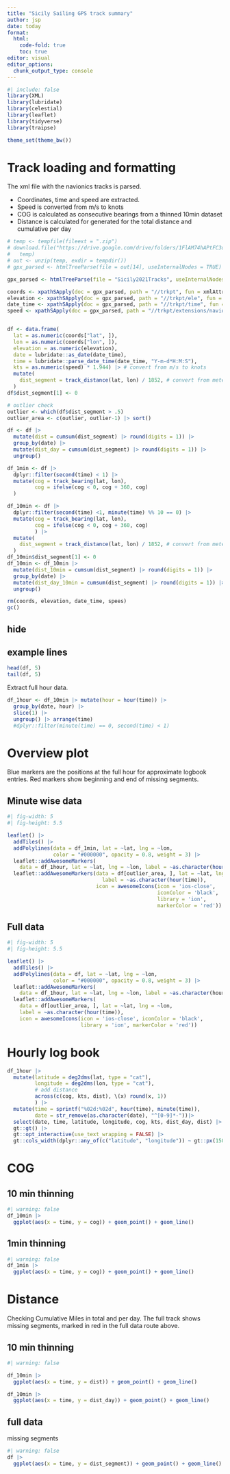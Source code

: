 ```yaml
---
title: "Sicily Sailing GPS track summary"
author: jsp
date: today
format: 
  html:
    code-fold: true
    toc: true
editor: visual
editor_options: 
  chunk_output_type: console
---
```


```r
#| include: false
library(XML)
library(lubridate)
library(celestial)
library(leaflet)
library(tidyverse)
library(traipse)

theme_set(theme_bw())
```

# Track loading and formatting

The xml file with the navionics tracks is parsed.

-   Coordinates, time and speed are extracted.
-   Speed is converted from m/s to knots
-   COG is calculated as consecutive bearings from a thinned 10min dataset
-   Distance is calculated for generated for the total distance and cumulative per day

```r
# temp <- tempfile(fileext = ".zip")
# download.file("https://drive.google.com/drive/folders/1FlAM74hAPtFC3qIcZF5nQ03UK-WP3hZc&export=download",
#   temp)
# out <- unzip(temp, exdir = tempdir())
# gpx_parsed <- htmlTreeParse(file = out[14], useInternalNodes = TRUE)

gpx_parsed <- htmlTreeParse(file = "Sicily2021Tracks", useInternalNodes = TRUE)

coords <- xpathSApply(doc = gpx_parsed, path = "//trkpt", fun = xmlAttrs)
elevation <- xpathSApply(doc = gpx_parsed, path = "//trkpt/ele", fun = xmlValue)
date_time <- xpathSApply(doc = gpx_parsed, path = "//trkpt/time", fun = xmlValue)
speed <- xpathSApply(doc = gpx_parsed, path = "//trkpt/extensions/navionics_speed", fun = xmlValue)


df <- data.frame(
  lat = as.numeric(coords["lat", ]),
  lon = as.numeric(coords["lon", ]),
  elevation = as.numeric(elevation),
  date = lubridate::as_date(date_time),
  time = lubridate::parse_date_time(date_time, "Y-m-d*H:M:S"),
  kts = as.numeric(speed) * 1.944) |> # convert from m/s to knots 
  mutate(
    dist_segment = track_distance(lat, lon) / 1852, # convert from meters to nm
  )
df$dist_segment[1] <- 0

# outlier check
outlier <- which(df$dist_segment > .5)
outlier_area <- c(outlier, outlier-1) |> sort()

df <- df |>
  mutate(dist = cumsum(dist_segment) |> round(digits = 1)) |>
  group_by(date) |>
  mutate(dist_day = cumsum(dist_segment) |> round(digits = 1)) |> 
  ungroup()

df_1min <- df |>
  dplyr::filter(second(time) < 1) |>
  mutate(cog = track_bearing(lat, lon),
         cog = ifelse(cog < 0, cog + 360, cog)
  )

df_10min <- df |>
  dplyr::filter(second(time) <1, minute(time) %% 10 == 0) |>
  mutate(cog = track_bearing(lat, lon),
         cog = ifelse(cog < 0, cog + 360, cog)
         ) |>
  mutate(
    dist_segment = track_distance(lat, lon) / 1852, # convert from meters to nm
  )
df_10min$dist_segment[1] <- 0
df_10min <- df_10min |>
  mutate(dist_10min = cumsum(dist_segment) |> round(digits = 1)) |>
  group_by(date) |>
  mutate(dist_day_10min = cumsum(dist_segment) |> round(digits = 1)) |> 
  ungroup()
```

```r
rm(coords, elevation, date_time, spees)
gc()
```

::: panel-tabset
## hide

## example lines

```r
head(df, 5)
tail(df, 5)
```
:::

Extract full hour data.

```r
df_1hour <- df_10min |> mutate(hour = hour(time)) |>
  group_by(date, hour) |>
  slice(1) |>
  ungroup() |> arrange(time)
  #dplyr::filter(minute(time) == 0, second(time) < 1) 
```

# Overview plot

Blue markers are the positions at the full hour for approximate logbook entries. Red markers show beginning and end of missing segments.

::: panel-tabset
## Minute wise data

```r
#| fig-width: 5
#| fig-height: 5.5

leaflet() |>
  addTiles() |>
  addPolylines(data = df_1min, lat = ~lat, lng = ~lon, 
               color = "#000000", opacity = 0.8, weight = 3) |>
  leaflet::addAwesomeMarkers(
    data = df_1hour, lat = ~lat, lng = ~lon, label = ~as.character(hour(time))) |>
  leaflet::addAwesomeMarkers(data = df[outlier_area, ], lat = ~lat, lng = ~lon,
                               label = ~as.character(hour(time)), 
                             icon = awesomeIcons(icon = 'ios-close', 
                                                 iconColor = 'black',
                                                 library = 'ion',
                                                 markerColor = 'red')) 
```

## Full data

```r
#| fig-width: 5
#| fig-height: 5.5

leaflet() |>
  addTiles() |>
  addPolylines(data = df, lat = ~lat, lng = ~lon, 
               color = "#000000", opacity = 0.8, weight = 3) |>
  leaflet::addAwesomeMarkers(
    data = df_1hour, lat = ~lat, lng = ~lon, label = ~as.character(hour)) |>
  leaflet::addAwesomeMarkers(
    data = df[outlier_area, ], lat = ~lat, lng = ~lon,
    label = ~as.character(hour(time)), 
    icon = awesomeIcons(icon = 'ios-close', iconColor = 'black',
                        library = 'ion', markerColor = 'red'))
```
:::

# Hourly log book

```r
df_1hour |>
  mutate(latitude = deg2dms(lat, type = "cat"),
         longitude = deg2dms(lon, type = "cat"),
         # add distance
         across(c(cog, kts, dist), \(x) round(x, 1))
         ) |>
  mutate(time = sprintf("%02d:%02d", hour(time), minute(time)),
         date = str_remove(as.character(date), "^[0-9]*-"))|>
  select(date, time, latitude, longitude, cog, kts, dist_day, dist) |>
  gt::gt() |>
  gt::opt_interactive(use_text_wrapping = FALSE) |>
  gt::cols_width(dplyr::any_of(c("latitude", "longitude")) ~ gt::px(150))
```

# COG

::: panel-tabset
## 10 min thinning

```r
#| warning: false
df_10min |>
  ggplot(aes(x = time, y = cog)) + geom_point() + geom_line()
```

## 1min thinning

```r
#| warning: false
df_1min |>
  ggplot(aes(x = time, y = cog)) + geom_point() + geom_line()
```
:::

# Distance

Checking Cumulative Miles in total and per day. The full track shows missing segments, marked in red in the full data route above.

::: panel-tabset
## 10 min thinning

```r
#| warning: false

df_10min |>
  ggplot(aes(x = time, y = dist)) + geom_point() + geom_line()

df_10min |>
  ggplot(aes(x = time, y = dist_day)) + geom_point() + geom_line()
```

## full data

missing segments

```r
#| warning: false
df |>
  ggplot(aes(x = time, y = dist_segment)) + geom_point() + geom_line()
```
:::
